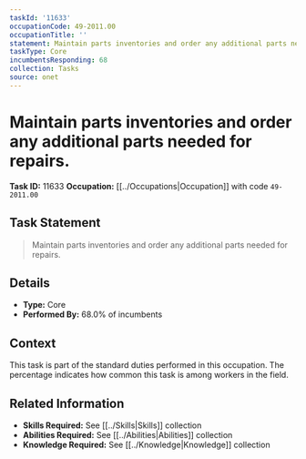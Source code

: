 ```yaml
---
taskId: '11633'
occupationCode: 49-2011.00
occupationTitle: ''
statement: Maintain parts inventories and order any additional parts needed for repairs.
taskType: Core
incumbentsResponding: 68
collection: Tasks
source: onet
---
```

# Maintain parts inventories and order any additional parts needed for repairs.

**Task ID:** 11633
**Occupation:** [[../Occupations|Occupation]] with code `49-2011.00`

## Task Statement

> Maintain parts inventories and order any additional parts needed for repairs.

## Details

- **Type:** Core
- **Performed By:** 68.0% of incumbents

## Context

This task is part of the standard duties performed in this occupation. The percentage indicates how common this task is among workers in the field.

## Related Information

- **Skills Required:** See [[../Skills|Skills]] collection
- **Abilities Required:** See [[../Abilities|Abilities]] collection
- **Knowledge Required:** See [[../Knowledge|Knowledge]] collection
